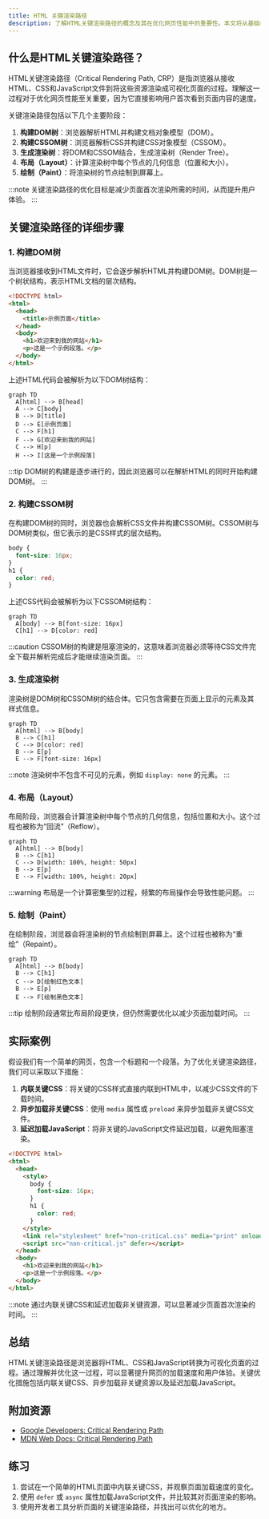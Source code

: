 ```yaml
---
title: HTML 关键渲染路径
description: 了解HTML关键渲染路径的概念及其在优化网页性能中的重要性。本文将从基础概念入手，逐步讲解关键渲染路径的各个阶段，并提供实际案例和代码示例。
---
```


## 什么是HTML关键渲染路径？

HTML关键渲染路径（Critical Rendering Path, CRP）是指浏览器从接收HTML、CSS和JavaScript文件到将这些资源渲染成可视化页面的过程。理解这一过程对于优化网页性能至关重要，因为它直接影响用户首次看到页面内容的速度。

关键渲染路径包括以下几个主要阶段：

1. **构建DOM树**：浏览器解析HTML并构建文档对象模型（DOM）。
2. **构建CSSOM树**：浏览器解析CSS并构建CSS对象模型（CSSOM）。
3. **生成渲染树**：将DOM和CSSOM结合，生成渲染树（Render Tree）。
4. **布局（Layout）**：计算渲染树中每个节点的几何信息（位置和大小）。
5. **绘制（Paint）**：将渲染树的节点绘制到屏幕上。

:::note
关键渲染路径的优化目标是减少页面首次渲染所需的时间，从而提升用户体验。
:::

## 关键渲染路径的详细步骤

### 1. 构建DOM树

当浏览器接收到HTML文件时，它会逐步解析HTML并构建DOM树。DOM树是一个树状结构，表示HTML文档的层次结构。

```html
<!DOCTYPE html>
<html>
  <head>
    <title>示例页面</title>
  </head>
  <body>
    <h1>欢迎来到我的网站</h1>
    <p>这是一个示例段落。</p>
  </body>
</html>
```

上述HTML代码会被解析为以下DOM树结构：

```mermaid
graph TD
  A[html] --> B[head]
  A --> C[body]
  B --> D[title]
  D --> E[示例页面]
  C --> F[h1]
  F --> G[欢迎来到我的网站]
  C --> H[p]
  H --> I[这是一个示例段落]
```

:::tip
DOM树的构建是逐步进行的，因此浏览器可以在解析HTML的同时开始构建DOM树。
:::

### 2. 构建CSSOM树

在构建DOM树的同时，浏览器也会解析CSS文件并构建CSSOM树。CSSOM树与DOM树类似，但它表示的是CSS样式的层次结构。

```css
body {
  font-size: 16px;
}
h1 {
  color: red;
}
```

上述CSS代码会被解析为以下CSSOM树结构：

```mermaid
graph TD
  A[body] --> B[font-size: 16px]
  C[h1] --> D[color: red]
```

:::caution
CSSOM树的构建是阻塞渲染的，这意味着浏览器必须等待CSS文件完全下载并解析完成后才能继续渲染页面。
:::

### 3. 生成渲染树

渲染树是DOM树和CSSOM树的结合体。它只包含需要在页面上显示的元素及其样式信息。

```mermaid
graph TD
  A[html] --> B[body]
  B --> C[h1]
  C --> D[color: red]
  B --> E[p]
  E --> F[font-size: 16px]
```

:::note
渲染树中不包含不可见的元素，例如 `display: none` 的元素。
:::

### 4. 布局（Layout）

布局阶段，浏览器会计算渲染树中每个节点的几何信息，包括位置和大小。这个过程也被称为“回流”（Reflow）。

```mermaid
graph TD
  A[html] --> B[body]
  B --> C[h1]
  C --> D[width: 100%, height: 50px]
  B --> E[p]
  E --> F[width: 100%, height: 20px]
```

:::warning
布局是一个计算密集型的过程，频繁的布局操作会导致性能问题。
:::

### 5. 绘制（Paint）

在绘制阶段，浏览器会将渲染树的节点绘制到屏幕上。这个过程也被称为“重绘”（Repaint）。

```mermaid
graph TD
  A[html] --> B[body]
  B --> C[h1]
  C --> D[绘制红色文本]
  B --> E[p]
  E --> F[绘制黑色文本]
```

:::tip
绘制阶段通常比布局阶段更快，但仍然需要优化以减少页面加载时间。
:::

## 实际案例

假设我们有一个简单的网页，包含一个标题和一个段落。为了优化关键渲染路径，我们可以采取以下措施：

1. **内联关键CSS**：将关键的CSS样式直接内联到HTML中，以减少CSS文件的下载时间。
2. **异步加载非关键CSS**：使用 `media` 属性或 `preload` 来异步加载非关键CSS文件。
3. **延迟加载JavaScript**：将非关键的JavaScript文件延迟加载，以避免阻塞渲染。

```html
<!DOCTYPE html>
<html>
  <head>
    <style>
      body {
        font-size: 16px;
      }
      h1 {
        color: red;
      }
    </style>
    <link rel="stylesheet" href="non-critical.css" media="print" onload="this.media='all'">
    <script src="non-critical.js" defer></script>
  </head>
  <body>
    <h1>欢迎来到我的网站</h1>
    <p>这是一个示例段落。</p>
  </body>
</html>
```

:::note
通过内联关键CSS和延迟加载非关键资源，可以显著减少页面首次渲染的时间。
:::

## 总结

HTML关键渲染路径是浏览器将HTML、CSS和JavaScript转换为可视化页面的过程。通过理解并优化这一过程，可以显著提升网页的加载速度和用户体验。关键优化措施包括内联关键CSS、异步加载非关键资源以及延迟加载JavaScript。

## 附加资源

- [Google Developers: Critical Rendering Path](https://developers.google.com/web/fundamentals/performance/critical-rendering-path)
- [MDN Web Docs: Critical Rendering Path](https://developer.mozilla.org/en-US/docs/Web/Performance/Critical_rendering_path)

## 练习

1. 尝试在一个简单的HTML页面中内联关键CSS，并观察页面加载速度的变化。
2. 使用 `defer` 或 `async` 属性加载JavaScript文件，并比较其对页面渲染的影响。
3. 使用开发者工具分析页面的关键渲染路径，并找出可以优化的地方。
